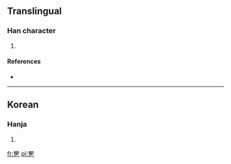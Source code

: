 ==Translingual==

===Han character===
{{Han char|rn=5|rad=乙|as=15|sn=16|four=|canj=金尸弓 (CSN)}}

# {{defn|Han|sort=乙15}}

====References====
* {{Han ref|kx=0085.061|dkj=|dj=|hdz=|uh=3425|ud=13349|bh=|bd=}}

----

==Korean==

===Hanja===
{{ko-hanja|hangeul=설|rv=seol|mr=sŏl|y=sel}}

# {{defn|lang=ko|sort=乙15}}

[[fr:㐥]]
[[pl:㐥]]